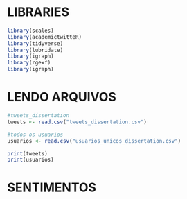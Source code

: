 # LIBRARIES
```r
library(scales)
library(academictwitteR)
library(tidyverse)
library(lubridate)
library(igraph)
library(rgexf)
library(igraph)
```

# LENDO ARQUIVOS
```r
#tweets_dissertation
tweets <- read.csv("tweets_dissertation.csv")

#todos os usuarios
usuarios <- read.csv("usuarios_unicos_dissertation.csv")

print(tweets)
print(usuarios)
```

# SENTIMENTOS